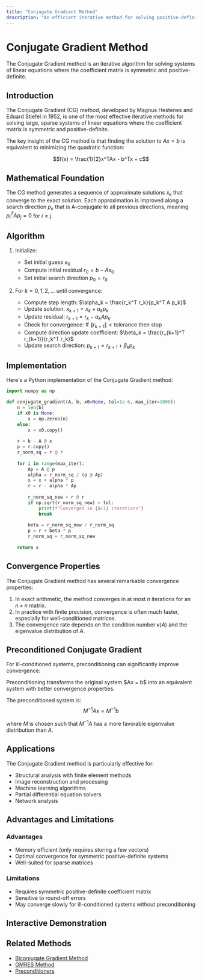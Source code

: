 ```yaml
---
title: "Conjugate Gradient Method"
description: "An efficient iterative method for solving positive-definite linear systems"
---
```



# Conjugate Gradient Method

<Callout type="info">
  The Conjugate Gradient method is an iterative algorithm for solving systems of linear equations where the coefficient matrix is symmetric and positive-definite.
</Callout>

## Introduction

The Conjugate Gradient (CG) method, developed by Magnus Hestenes and Eduard Stiefel in 1952, is one of the most effective iterative methods for solving large, sparse systems of linear equations where the coefficient matrix is symmetric and positive-definite.

The key insight of the CG method is that finding the solution to $Ax = b$ is equivalent to minimizing the quadratic function:

$$f(x) = \frac{1}{2}x^TAx - b^Tx + c$$

## Mathematical Foundation

The CG method generates a sequence of approximate solutions $x_k$ that converge to the exact solution. Each approximation is improved along a search direction $p_k$ that is A-conjugate to all previous directions, meaning $p_i^T A p_j = 0$ for $i \neq j$.

## Algorithm

1. Initialize:
   - Set initial guess $x_0$
   - Compute initial residual $r_0 = b - Ax_0$
   - Set initial search direction $p_0 = r_0$

2. For $k = 0, 1, 2, \ldots$ until convergence:
   - Compute step length: $\alpha_k = \frac{r_k^T r_k}{p_k^T A p_k}$
   - Update solution: $x_{k+1} = x_k + \alpha_k p_k$
   - Update residual: $r_{k+1} = r_k - \alpha_k A p_k$
   - Check for convergence: If $\|r_{k+1}\| < \text{tolerance}$ then stop
   - Compute direction update coefficient: $\beta_k = \frac{r_{k+1}^T r_{k+1}}{r_k^T r_k}$
   - Update search direction: $p_{k+1} = r_{k+1} + \beta_k p_k$

## Implementation

Here's a Python implementation of the Conjugate Gradient method:

```python
import numpy as np

def conjugate_gradient(A, b, x0=None, tol=1e-6, max_iter=1000):
    n = len(b)
    if x0 is None:
        x = np.zeros(n)
    else:
        x = x0.copy()
    
    r = b - A @ x
    p = r.copy()
    r_norm_sq = r @ r
    
    for i in range(max_iter):
        Ap = A @ p
        alpha = r_norm_sq / (p @ Ap)
        x = x + alpha * p
        r = r - alpha * Ap
        
        r_norm_sq_new = r @ r
        if np.sqrt(r_norm_sq_new) < tol:
            print(f"Converged in {i+1} iterations")
            break
            
        beta = r_norm_sq_new / r_norm_sq
        p = r + beta * p
        r_norm_sq = r_norm_sq_new
    
    return x
```

## Convergence Properties

The Conjugate Gradient method has several remarkable convergence properties:

1. In exact arithmetic, the method converges in at most $n$ iterations for an $n \times n$ matrix.
2. In practice with finite precision, convergence is often much faster, especially for well-conditioned matrices.
3. The convergence rate depends on the condition number $\kappa(A)$ and the eigenvalue distribution of $A$.

## Preconditioned Conjugate Gradient

For ill-conditioned systems, preconditioning can significantly improve convergence:

<Callout>
  Preconditioning transforms the original system $Ax = b$ into an equivalent system with better convergence properties.
</Callout>

The preconditioned system is:
$$M^{-1}Ax = M^{-1}b$$

where $M$ is chosen such that $M^{-1}A$ has a more favorable eigenvalue distribution than $A$.

## Applications

The Conjugate Gradient method is particularly effective for:

- Structural analysis with finite element methods
- Image reconstruction and processing
- Machine learning algorithms
- Partial differential equation solvers
- Network analysis

## Advantages and Limitations

### Advantages
- Memory efficient (only requires storing a few vectors)
- Optimal convergence for symmetric positive-definite systems
- Well-suited for sparse matrices

### Limitations
- Requires symmetric positive-definite coefficient matrix
- Sensitive to round-off errors
- May converge slowly for ill-conditioned systems without preconditioning

## Interactive Demonstration

<ConjugateGradientDemo />

## Related Methods

- [Biconjugate Gradient Method](/linear-solver/iterative-methods/biconjugate-gradient)
- [GMRES Method](/linear-solver/iterative-methods/gmres)
- [Preconditioners](/linear-solver/concepts/preconditioners)
